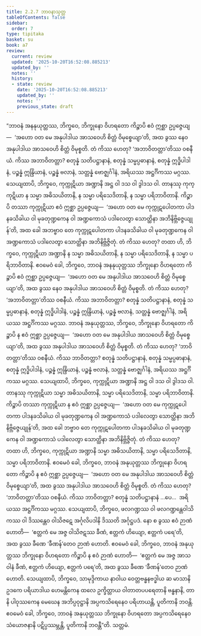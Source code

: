 ```yaml
---
title: 2.2.7 ဘာဝနာသုတ္တ
tableOfContents: false
sidebar:
  order: 7
type: tipitaka
basket: su
book: a7
review:
  current: review
  updated: '2025-10-20T16:52:08.885213'
  updated_by: ''
  notes: ''
  history:
  - state: review
    date: '2025-10-20T16:52:08.885213'
    updated_by: ''
    notes: ''
    previous_state: draft
---
```



<DynamicBreadcrumb />


<ReviewStatus review={frontmatter.review} showDetails={true} />

<HypothesisAnnotation frontmatter={frontmatter} />

<Division number="71" book="a7" e="ch" v="16" p="493">

<Paragraph number="562" book="a7">
“ဘာဝနံ အနနုယုတ္တဿ, ဘိက္ခဝေ, ဘိက္ခုနော ဝိဟရတော ကိဉ္စာပိ ဧဝံ ဣစ္ဆာ ဥပ္ပဇ္ဇေယျ—  ‘အဟော ဝတ မေ အနုပါဒါယ အာသဝေဟိ စိတ္တံ ဝိမုစ္စေယျာ’တိ, အထ ခွဿ နေဝ အနုပါဒါယ အာသဝေဟိ စိတ္တံ ဝိမုစ္စတိ. တံ ကိဿ ဟေတု? ‘အဘာဝိတတ္တာ’တိဿ ဝစနီယံ. ကိဿ အဘာဝိတတ္တာ? စတုန္နံ သတိပဋ္ဌာနာနံ, စတုန္နံ သမ္မပ္ပဓာနာနံ, စတုန္နံ ဣဒ္ဓိပါဒါနံ, ပဉ္စန္နံ ဣန္ဒြိယာနံ, ပဉ္စန္နံ ဗလာနံ, သတ္တန္နံ ဗောဇ္ဈင်္ဂါနံ, အရိယဿ အဋ္ဌင်္ဂိကဿ မဂ္ဂဿ.
</Paragraph>

<Paragraph number="563" book="a7">
သေယျထာပိ, ဘိက္ခဝေ, ကုက္ကုဋိယာ အဏ္ဍာနိ အဋ္ဌ ဝါ ဒသ ဝါ ဒွါဒသ ဝါ. တာနဿု ကုက္ကုဋိယာ န သမ္မာ အဓိသယိတာနိ, န သမ္မာ ပရိသေဒိတာနိ, န သမ္မာ ပရိဘာဝိတာနိ. ကိဉ္စာပိ တဿာ ကုက္ကုဋိယာ ဧဝံ ဣစ္ဆာ ဥပ္ပဇ္ဇေယျ—  ‘အဟော ဝတ မေ ကုက္ကုဋပေါတကာ ပါဒနခသိခါယ ဝါ မုခတုဏ္ဍကေန ဝါ အဏ္ဍကောသံ ပဒါလေတွာ သောတ္ထိနာ အဘိနိဗ္ဘိဇ္ဇေယျုန်’တိ, အထ ခေါ အဘဗ္ဗာဝ တေ ကုက္ကုဋပေါတကာ ပါဒနခသိခါယ ဝါ မုခတုဏ္ဍကေန ဝါ အဏ္ဍကောသံ ပဒါလေတွာ သောတ္ထိနာ အဘိနိဗ္ဘိဇ္ဇိတုံ. တံ ကိဿ ဟေတု? တထာ ဟိ, ဘိက္ခဝေ, ကုက္ကုဋိယာ အဏ္ဍာနိ န သမ္မာ အဓိသယိတာနိ, န သမ္မာ ပရိသေဒိတာနိ, န သမ္မာ ပရိဘာဝိတာနိ. ဧဝမေဝံ ခေါ, ဘိက္ခဝေ, ဘာဝနံ အနနုယုတ္တဿ ဘိက္ခုနော ဝိဟရတော ကိဉ္စာပိ ဧဝံ ဣစ္ဆာ ဥပ္ပဇ္ဇေယျ—  ‘အဟော ဝတ မေ အနုပါဒါယ အာသဝေဟိ စိတ္တံ ဝိမုစ္စေယျာ’တိ, အထ ခွဿ နေဝ အနုပါဒါယ အာသဝေဟိ စိတ္တံ ဝိမုစ္စတိ. တံ ကိဿ ဟေတု? ‘အဘာဝိတတ္တာ’တိဿ ဝစနီယံ. ကိဿ အဘာဝိတတ္တာ? စတုန္နံ သတိပဋ္ဌာနာနံ, စတုန္နံ သမ္မပ္ပဓာနာနံ, စတုန္နံ ဣဒ္ဓိပါဒါနံ, ပဉ္စန္နံ ဣန္ဒြိယာနံ, ပဉ္စန္နံ ဗလာနံ, သတ္တန္နံ ဗောဇ္ဈင်္ဂါနံ, အရိယဿ အဋ္ဌင်္ဂိကဿ မဂ္ဂဿ.
</Paragraph>

<Paragraph number="564" book="a7">
ဘာဝနံ အနုယုတ္တဿ, ဘိက္ခဝေ, ဘိက္ခုနော ဝိဟရတော ကိဉ္စာပိ န ဧဝံ ဣစ္ဆာ ဥပ္ပဇ္ဇေယျ—  ‘အဟော ဝတ မေ အနုပါဒါယ အာသဝေဟိ စိတ္တံ ဝိမုစ္စေယျာ’တိ, အထ ခွဿ အနုပါဒါယ အာသဝေဟိ စိတ္တံ ဝိမုစ္စတိ. တံ ကိဿ ဟေတု? ‘ဘာဝိတတ္တာ’တိဿ ဝစနီယံ. ကိဿ ဘာဝိတတ္တာ? စတုန္နံ သတိပဋ္ဌာနာနံ, စတုန္နံ သမ္မပ္ပဓာနာနံ, စတုန္နံ ဣဒ္ဓိပါဒါနံ, ပဉ္စန္နံ ဣန္ဒြိယာနံ, ပဉ္စန္နံ ဗလာနံ, သတ္တန္နံ ဗောဇ္ဈင်္ဂါနံ, အရိယဿ အဋ္ဌင်္ဂိကဿ မဂ္ဂဿ.
</Paragraph>

<Paragraph number="565" book="a7">
သေယျထာပိ, ဘိက္ခဝေ, ကုက္ကုဋိယာ အဏ္ဍာနိ အဋ္ဌ ဝါ ဒသ ဝါ ဒွါဒသ ဝါ. တာနဿု ကုက္ကုဋိယာ သမ္မာ အဓိသယိတာနိ, သမ္မာ ပရိသေဒိတာနိ, သမ္မာ ပရိဘာဝိတာနိ. ကိဉ္စာပိ တဿာ ကုက္ကုဋိယာ န ဧဝံ ဣစ္ဆာ ဥပ္ပဇ္ဇေယျ—  ‘အဟော ဝတ မေ ကုက္ကုဋပေါတကာ ပါဒနခသိခါယ ဝါ မုခတုဏ္ဍကေန ဝါ အဏ္ဍကောသံ ပဒါလေတွာ သောတ္ထိနာ အဘိနိဗ္ဘိဇ္ဇေယျုန်’တိ, အထ ခေါ ဘဗ္ဗာဝ တေ ကုက္ကုဋပေါတကာ ပါဒနခသိခါယ ဝါ မုခတုဏ္ဍကေန ဝါ အဏ္ဍကောသံ ပဒါလေတွာ သောတ္ထိနာ အဘိနိဗ္ဘိဇ္ဇိတုံ. တံ ကိဿ ဟေတု? တထာ ဟိ, ဘိက္ခဝေ, ကုက္ကုဋိယာ အဏ္ဍာနိ သမ္မာ အဓိသယိတာနိ, သမ္မာ ပရိသေဒိတာနိ, သမ္မာ ပရိဘာဝိတာနိ. ဧဝမေဝံ ခေါ, ဘိက္ခဝေ, ဘာဝနံ အနုယုတ္တဿ ဘိက္ခုနော ဝိဟရတော ကိဉ္စာပိ န ဧဝံ ဣစ္ဆာ ဥပ္ပဇ္ဇေယျ—  ‘အဟော ဝတ မေ အနုပါဒါယ အာသဝေဟိ စိတ္တံ ဝိမုစ္စေယျာ’တိ, အထ ခွဿ အနုပါဒါယ အာသဝေဟိ စိတ္တံ ဝိမုစ္စတိ. တံ ကိဿ ဟေတု? ‘ဘာဝိတတ္တာ’တိဿ ဝစနီယံ. ကိဿ ဘာဝိတတ္တာ? စတုန္နံ သတိပဋ္ဌာနာနံ …ပေ…  အရိယဿ အဋ္ဌင်္ဂိကဿ မဂ္ဂဿ.
</Paragraph>

<Paragraph number="566" book="a7">
သေယျထာပိ, ဘိက္ခဝေ, ဖလဂဏ္ဍဿ ဝါ ဖလဂဏ္ဍန္တေဝါသိကဿ ဝါ ဒိဿန္တေဝ ဝါသိဇဋေ အင်္ဂုလိပဒါနိ ဒိဿတိ အင်္ဂုဋ္ဌပဒံ. နော စ ခွဿ ဧဝံ ဉာဏံ ဟောတိ—  ‘ဧတ္တကံ မေ အဇ္ဇ ဝါသိဇဋဿ ခီဏံ, ဧတ္တကံ ဟိယျော, ဧတ္တကံ ပရေ’တိ, အထ ခွဿ ခီဏေ ‘ခီဏန်’တေဝ ဉာဏံ ဟောတိ. ဧဝမေဝံ ခေါ, ဘိက္ခဝေ, ဘာဝနံ အနုယုတ္တဿ ဘိက္ခုနော ဝိဟရတော ကိဉ္စာပိ န ဧဝံ ဉာဏံ ဟောတိ—  ‘ဧတ္တကံ မေ အဇ္ဇ အာသဝါနံ ခီဏံ, ဧတ္တကံ ဟိယျော, ဧတ္တကံ ပရေ’တိ, အထ ခွဿ ခီဏေ ‘ခီဏန်’တေဝ ဉာဏံ ဟောတိ.
</Paragraph>

<Paragraph number="567" book="a7">
သေယျထာပိ, ဘိက္ခဝေ, သာမုဒ္ဒိကာယ နာဝါယ ဝေတ္တဗန္ဓနဗဒ္ဓါယ ဆ မာသာနိ ဥဒကေ ပရိယာဒါယ ဟေမန္တိကေန ထလေ ဥက္ခိတ္တာယ ဝါတာတပပရေတာနိ ဗန္ဓနာနိ, တာနိ ပါဝုဿကေန မေဃေန အဘိပ္ပဝုဋ္ဌာနိ အပ္ပကသိရေနေဝ ပရိဟာယန္တိ, ပူတိကာနိ ဘဝန္တိ. ဧဝမေဝံ ခေါ, ဘိက္ခဝေ, ဘာဝနံ အနုယုတ္တဿ ဘိက္ခုနော ဝိဟရတော အပ္ပကသိရေနေဝ သံယောဇနာနိ ပဋိပ္ပဿမ္ဘန္တိ, ပူတိကာနိ ဘဝန္တီ”တိ.

</Paragraph>
</Division>

<Paragraph number="568" type="center" book="a7">
သတ္တမံ.
</Paragraph>